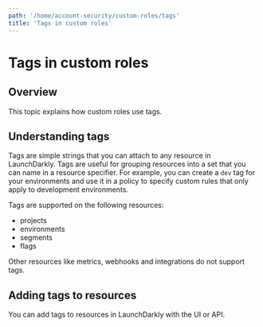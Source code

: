 ```yaml
---
path: '/home/account-security/custom-roles/tags'
title: 'Tags in custom roles'
---
```


# Tags in custom roles

## Overview

This topic explains how custom roles use tags.

## Understanding tags

Tags are simple strings that you can attach to any resource in LaunchDarkly. Tags are useful for grouping resources into a set that you can name in a resource specifier. For example, you can create a `dev` tag for your environments and use it in a policy to specify custom rules that only apply to development environments.

Tags are supported on the following resources:

- projects
- environments
- segments
- flags

Other resources like metrics, webhooks and integrations do not support tags.

## Adding tags to resources

You can add tags to resources in LaunchDarkly with the UI or API.

